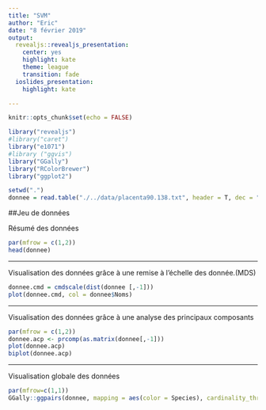 ```yaml
---
title: "SVM"
author: "Eric"
date: "8 février 2019"
output:
  revealjs::revealjs_presentation:
    center: yes
    highlight: kate
    theme: league
    transition: fade
  ioslides_presentation:
    highlight: kate

---
```


```r
knitr::opts_chunk$set(echo = FALSE)
```

```r
library("revealjs")
#library("caret")
library("e1071")
#library ("ggvis")
library("GGally")
library("RColorBrewer")
library("ggplot2")
```

```r
setwd(".")
donnee = read.table("./../data/placenta90.138.txt", header = T, dec = ".", sep = "\t")
```

##Jeu de données

Résumé des données
```r
par(mfrow = c(1,2))
head(donnee)
```

***
Visualisation des données grâce à une remise à l'échelle des donnée.(MDS)
```r
donnee.cmd = cmdscale(dist(donnee [,-1]))
plot(donnee.cmd, col = donnee$Noms)
```

***
Visualisation des données grâce à une analyse des principaux composants
```r
par(mfrow = c(1,2))
donnee.acp <- prcomp(as.matrix(donnee[,-1]))
plot(donnee.acp)
biplot(donnee.acp)
```
***
Visualisation globale des données
```r
par(mfrow=c(1,1))
GGally::ggpairs(donnee, mapping = aes(color = Species), cardinality_threshold = 15)
```

